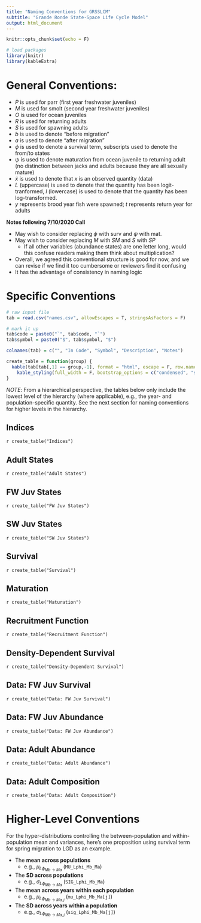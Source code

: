 ```yaml
---
title: "Naming Conventions for GRSSLCM"
subtitle: "Grande Ronde State-Space Life Cycle Model"
output: html_document
---
```


```r
knitr::opts_chunk$set(echo = F)

# load packages
library(knitr)
library(kableExtra)
```

# General Conventions:

*  $P$ is used for parr (first year freshwater juveniles)
*  $M$ is used for smolt (second year freshwater juveniles)
*  $O$ is used for ocean juveniles
*  $R$ is used for returning adults
*  $S$ is used for spawning adults
*  $b$ is used to denote "before migration" 
*  $a$ is used to denote "after migration"
*  $\phi$ is used to denote a survival term, subscripts used to denote the from/to states
*  $\psi$ is used to denote maturation from ocean juvenile to returning adult (no distinction between jacks and adults because they are all sexually mature)
*  $\dot{x}$ is used to denote that $x$ is an observed quantity (data)
*  $L$ (uppercase) is used to denote that the quantity has been logit-tranformed, $l$ (lowercase) is used to denote that the quantity has been log-transformed.
*  $y$ represents brood year fish were spawned; $t$ represents return year for adults

**Notes following 7/10/2020 Call**

*  May wish to consider replacing $\phi$ with $\mathrm{surv}$ and $\psi$ with $\mathrm{mat}$.
*  May wish to consider replacing $M$ with $SM$ and $S$ with $SP$
    *  If all other variables (abundance states) are one letter long, would this confuse readers making them think about multiplication?
*  Overall, we agreed this conventional structure is good for now, and we can revise if we find it too cumbersome or reviewers find it confusing
*  It has the advantage of consistency in naming logic

# Specific Conventions {.tabset .tabset-dropdown}

```r
# raw input file
tab = read.csv("names.csv", allowEscapes = T, stringsAsFactors = F)

# mark it up
tab$code = paste0("`", tab$code, "`")
tab$symbol = paste0("$", tab$symbol, "$")

colnames(tab) = c("", "In Code", "Symbol", "Description", "Notes")
```

```r
create_table = function(group) {
  kable(tab[tab[,1] == group,-1], format = "html", escape = F, row.names = F) %>%
    kable_styling(full_width = F, bootstrap_options = c("condensed", "striped"))
}
```

_NOTE_: From a hierarchical perspective, the tables below only include the lowest level of the hierarchy (where applicable), e.g., the year- and population-specific quantity. See the next section for naming conventions for higher levels in the hierarchy.

## Indices

`r create_table("Indices")`

## Adult States

`r create_table("Adult States")`

## FW Juv States

`r create_table("FW Juv States")`

## SW Juv States

`r create_table("SW Juv States")`

## Survival

`r create_table("Survival")`

## Maturation

`r create_table("Maturation")`

## Recruitment Function

`r create_table("Recruitment Function")`

## Density-Dependent Survival

`r create_table("Density-Dependent Survival")`

## Data: FW Juv Survival

`r create_table("Data: FW Juv Survival")`

## Data: FW Juv Abundance

`r create_table("Data: FW Juv Abundance")`

## Data: Adult Abundance

`r create_table("Data: Adult Abundance")`

## Data: Adult Composition

`r create_table("Data: Adult Composition")`

# Higher-Level Conventions

For the hyper-distributions controlling the between-population and within-population mean and variances, here's one proposition using survival term for spring migration to LGD as an example.

*  The **mean across populations**
    * e.g., $\mu_{L\phi_{Mb \rightarrow Ma}}$ (`MU_Lphi_Mb_Ma`)
*  The **SD across populations**
    * e.g., $\sigma_{L\phi_{Mb \rightarrow Ma}}$ (`SIG_Lphi_Mb_Ma`)
*  The **mean across years within each population**
    * e.g., $\mu_{L\phi_{Mb \rightarrow Ma, j}}$ (`mu_Lphi_Mb_Ma[j]`)
*  The **SD across years within a population**
    * e.g., $\sigma_{L\phi_{Mb \rightarrow Ma, j}}$ (`sig_Lphi_Mb_Ma[j]`)
